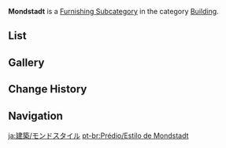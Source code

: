 {{Terminology Infobox
|title        = Mondstadt
|image        = Icon Housing Building Mondstadt.png
|type         = Item Groups
|type2        = Furnishing Subcategories
|type3        = Exterior Furnishings
|type4        = Building
}}
'''Mondstadt''' is a [[Furnishing Subcategory]] in the category [[Building]].

==List==
{{Furnishings by Category Table|Building Mondstadt|nocategory=1|version=1}}

==Gallery==
{{Furnishings by Category Gallery|Building Mondstadt}}

==Change History==
{{Change History|1.5}}

==Navigation==
{{Furnishing Navbox|exterior}}

[[Category:Building Mondstadt| ]]

[[ja:建築/モンドスタイル]]
[[pt-br:Prédio/Estilo de Mondstadt]]